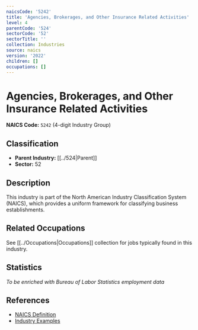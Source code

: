 ```yaml
---
naicsCode: '5242'
title: 'Agencies, Brokerages, and Other Insurance Related Activities'
level: 4
parentCode: '524'
sectorCode: '52'
sectorTitle: ''
collection: Industries
source: naics
version: '2022'
children: []
occupations: []
---
```

# Agencies, Brokerages, and Other Insurance Related Activities

**NAICS Code:** `5242` (4-digit Industry Group)

## Classification

- **Parent Industry:** [[../524|Parent]]
- **Sector:** 52

## Description

This industry is part of the North American Industry Classification System (NAICS), which provides a uniform framework for classifying business establishments.

## Related Occupations

See [[../Occupations|Occupations]] collection for jobs typically found in this industry.

## Statistics

*To be enriched with Bureau of Labor Statistics employment data*

## References

- [NAICS Definition](https://www.census.gov/naics/)
- [Industry Examples](https://www.census.gov/naics/2022NAICS/)

